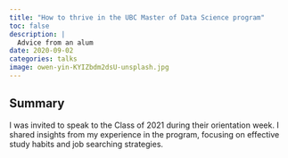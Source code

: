 ```yaml
---
title: "How to thrive in the UBC Master of Data Science program"
toc: false
description: |
  Advice from an alum
date: 2020-09-02
categories: talks
image: owen-yin-KYIZbdm2dsU-unsplash.jpg
---
```


## Summary

I was invited to speak to the Class of 2021 during their orientation week. I 
shared insights from my experience in the program, focusing on effective study 
habits and job searching strategies.